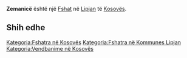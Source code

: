 {{Fshat në Kosovës
 | Emri                = Zemanicë
| sqi_N_name = Zemanicë
| sqi_N_FULL_NAME_RO = Zemanicë
| sqi_N_FULL_NAME_ND_RO = Zemanice
| sqi_N_SORT_NAME_RG = ZEMANICE
| sqi_N_FULL_NAME_RG = Zemanicë
| sqi_N_FULL_NAME_ND_RG = Zemanice
| sqi_V_name = Zernanicë
| sqi_V_FULL_NAME_RO = Zernanicë Zërnelicë
| sqi_V_FULL_NAME_ND_RO = Zernanice Zernelice
| sqi_V_SORT_NAME_RG = ZERNANICE ZERNELICE
| sqi_V_FULL_NAME_RG = Zernanicë Zërnelicë
| sqi_V_FULL_NAME_ND_RG = Zernanice Zernelice
| srp_N_name = Zemanica
| srp_N_FULL_NAME_RO = Zemanica
| srp_N_FULL_NAME_ND_RO = Zemanica
| srp_N_SORT_NAME_RG = ZEMANICA
| srp_N_FULL_NAME_RG = Zemanica
| srp_N_FULL_NAME_ND_RG = Zemanica
| srp_NS_name = Земаница
| srp_NS_FULL_NAME_RO = Земаница
| srp_NS_FULL_NAME_ND_RO = Земаница
| srp_NS_SORT_NAME_RG = ЗЕМАНИЦА
| srp_NS_FULL_NAME_RG = Земаница
| srp_NS_FULL_NAME_ND_RG = Земаница
| std_V_name = Zeman
| std_V_FULL_NAME_RO = Zeman
| std_V_FULL_NAME_ND_RO = Zeman
| std_V_SORT_NAME_RG = ZEMAN
| std_V_FULL_NAME_RG = Zeman
| std_V_FULL_NAME_ND_RG = Zeman

 | Emri (Rasa dhanore) = 
 | Figura              = 
 | Shteti              = Kosovo
 | Komuna              = Lipjan
 | Kodi postar         = 
 | Sipërfaqja          = 

 | Popullsia           = 

 | Regj. i popullsisë  = 
 | Dend. e popullsisë  = 
 | Faqja zyrtare       = 
 <!--- Koordinatat ----> 
 | Gjerësia            = 43.186667
 | Gjatësia            = 20.817778
 | Lartësia            = 
}}
'''Zemanicë''' është një [[Fshat]] në [[Lipjan]] të [[Kosovës]].

<!-- == Gjeografia == -->
<!-- == Historia == -->
<!-- == Demografia == -->
== Shih edhe ==
{{Komuna Lipjan}}
{{Kosovo-Administrata-Cung}}

[[Kategoria:Fshatra në Kosovës]]
[[Kategoria:Fshatra në Kommunes Lipjan]]
[[Kategoria:Vendbanime në Kosovës]]